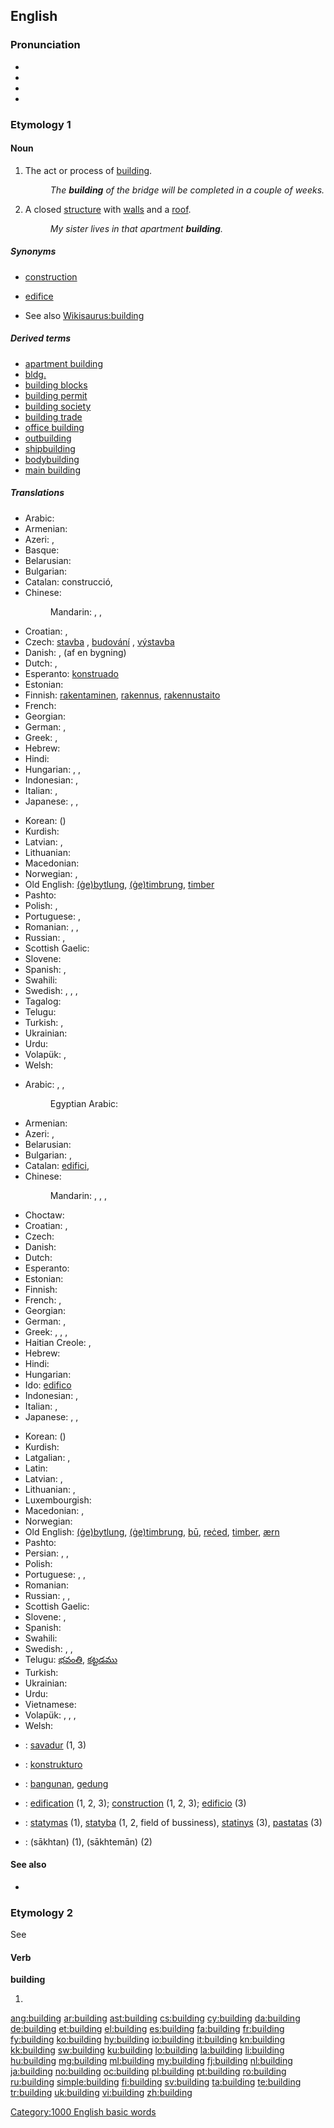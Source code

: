 ==English==

===Pronunciation===
* {{audio|en-us-building.ogg|Audio (US)}}
* {{audio|En-uk-building.ogg|Audio (UK)}}
* {{rhymes|ɪldɪŋ}}
* {{hyphenation|build|ing}}

===Etymology 1===
{{etyl|enm}}

====Noun====
{{en-noun}}

# {{uncountable}} The act or process of [[build]]ing.
#: ''The '''building''' of the bridge will be completed in a couple of weeks.''
# A closed [[structure]] with [[wall]]s and a [[roof]].
#: ''My sister lives in that apartment '''building'''.''

=====Synonyms=====
* {{sense|act or process of building}} [[construction]]
* {{sense|closed structure with walls and a roof}} [[edifice]]
* See also [[Wikisaurus:building]]

=====Derived terms=====
* [[apartment building]]
* [[bldg.]]
* [[building blocks]]
* [[building permit]]
* [[building society]]
* [[building trade]]
* [[office building]]
* [[outbuilding]]
* [[shipbuilding]]
* [[bodybuilding]]
* [[main building]]

=====Translations=====
{{trans-top|act or process of building}}
* Arabic: {{t|ar|بناء|f|tr=bināʾ|sc=Arab}}
* Armenian: {{t|hy|շինարարություն|tr=šinararut'yun|sc=Armn}}
* Azeri: {{t|az|inşaat}}, {{t|az|tikmə}}
* Basque: {{t|eu|eraikina}}
* Belarusian: {{t|be|будаўніцтва|n|tr=budaŭníctva|sc=Cyrl}}
* Bulgarian: {{t|bg|строителство|n|tr=stroítelstvo}}
* Catalan: construcció, {{f}}
* Chinese:
*: Mandarin: {{zh-tsp|建設|建设|[[jiàn]][[shè]]}}, {{t|zh|建設|sc=Hani}}, {{t|zh|建设|tr=jiànshè|sc=Hani}}
* Croatian: {{t-|hr|gradnja|f|alt=grádnja}}, {{t-|hr|izgradnja|f|alt=izgrádnja}}
* Czech: [[stavba]] {{f}}, [[budování]] {{n}}, [[výstavba]] {{f}}
* Danish: {{t|da|byggeri}}, {{t|da|opførelse}} (af en bygning)
* Dutch: {{t+|nl|bouwen|n}}, {{t+|nl|bouw|m}}
* Esperanto: [[konstruado]]
* Estonian: {{t|et|ehitama}}
* Finnish: [[rakentaminen]], [[rakennus]], [[rakennustaito]]
* French: {{t+|fr|construction|f}}
* Georgian: {{t|ka|შენება|tr=s'eneba|sc=Geor}}
* German: {{t+|de|Bau|m}}, {{t|de|Bauen|n}}
* Greek: {{t+|el|δόμηση|f}}, {{t+|el|οικοδόμηση|f}}
* Hebrew: {{t|he|בנייה|f|tr=bni'a}}
* Hindi: {{t|hi|निर्माण|tr=nirmāṇ|sc=Deva}}
* Hungarian: {{t|hu|építés}}, {{t|hu|építkezés}}, {{t|hu|felépítés}}
* Indonesian: {{t|id|pembangunan}}, {{t|id|konstruksi}}
* Italian: {{t+|it|costruzione|f}}, {{t-|it|edificazione|f}}
* Japanese: {{t|ja|建築|tr=けんちく, kenchiku|sc=Jpan}}, {{t|ja|建造|tr=けんぞう, kenzō|sc=Jpan}}, {{t|ja|建設|tr=けんせつ, kensetsu|sc=Jpan}}
{{trans-mid}}
* Korean: {{t+|ko|건설|tr=geonseol|sc=Kore}} ({{t|ko|建設|sc=Kore}})
* Kurdish: {{ku-Arab|[[بیناکردن]]}}
* Latvian: {{t|lv|celšana|xs=Latvian}}, {{t|lv|būvēšana|xs=Latvian}}
* Lithuanian: {{t|lt|statyba|f}}
* Macedonian: {{t|mk|изградба|f|tr=ízgradba}}
* Norwegian: {{t|no|bygge}}, {{t|no|konstruere}}
* Old English: [[bytlung|(ġe)bytlung]], [[timbrung|(ġe)timbrung]], [[timber]]
* Pashto: {{t-|ps|جوړول|tr=ǰorrawəl|sc=ps-Arab|xs=Pashto}} {{m|p}}
* Polish: {{t+|pl|budować|n|alt=budowanie}}, {{t+|pl|budowa|f}}
* Portuguese: {{t+|pt|construção|f}}, {{t+|pt|edificação|f}}
* Romanian: {{t-|ro|clădire|f}}, {{t|ro|construire|f}}, {{t|ro|edificare|f}}
* Russian: {{t+|ru|строительство|n|tr=stroítel’stvo}}, {{t|ru|стройка|f|tr=strójka|sc=Cyrl}}
* Scottish Gaelic: {{t-|gd|togail|f|xs=Scottish Gaelic}}
* Slovene: {{t-|sl|gradnja|f}}
* Spanish: {{t-|es|edificación|f}}, {{t+|es|construcción|f}}
* Swahili: {{t|sw|jenga|xs=Swahili}}
* Swedish: {{t|sv|byggande|n}}, {{t|sv|bygge|n}}, {{t|sv|byggnation|c}}, {{t|sv|byggnadsverksamhet|c}}
* Tagalog: {{tø|tl|gusali}}
* Telugu: {{t|te|కట్టుబడి}}
* Turkish: {{t|tr|inşa}}, {{t|tr|inşaat}}
* Ukrainian: {{t|uk|будівництво|n|tr=budivnýctvo|sc=Cyrl}}
* Urdu: {{t|ur|تعمیر|f|tr=ta'mīr|xs=Urdu}}
* Volapük: {{t|vo|bum}}, {{t|vo|bumam}}
* Welsh: {{t+|cy|adeiladu|xs=Welsh}}
{{trans-bottom}}

{{trans-top|closed structure with walls and a roof}}
* Arabic: {{t-|ar|مبنى|m|alt=مَبنى|tr=mabnā}}, {{t|ar|بناء|f|tr=bināʾ|sc=Arab}}, {{t+|ar|دار|f|tr=dār}}
*: Egyptian Arabic: {{tø|arz|عمارة|f|tr=ʿimāra|sc=Arab}}
* Armenian: {{t|hy|շենք|tr=šenk'|sc=Armn}}
* Azeri: {{t|az|bina}}, {{t|az|tikinti}}
* Belarusian: {{t|be|будынак|m|tr=budýnak|sc=Cyrl}}
* Bulgarian: {{t+|bg|здание|n|tr=zdánie}}, {{t|bg|постройка|f|tr=postrójka}}
* Catalan: [[edifici]], {{m}}
* Chinese:
*: Mandarin: {{t|zh|建築|sc=Hani}}, {{t|zh|建筑|tr=jiànzhù|sc=Hani}}, {{t|zh|建築物|sc=Hani}}, {{t|zh|建筑物|tr=jiànzhùwù|sc=Hani}}
* Choctaw: {{tø|cho|chuka}}
* Croatian: {{t+|hr|zgrada|f|alt=zgrȁda}}, {{t|hr|zdanje|n|alt=zdánje}}
* Czech: {{t+|cs|budova|f}}
* Danish: {{t|da|bygning}}
* Dutch: {{t+|nl|gebouw|n}}
* Esperanto: {{t-|eo|konstruaĵo|xs=Esperanto}}
* Estonian: {{t-|et|hoone}}
* Finnish: {{t+|fi|rakennus}}
* French: {{t+|fr|immeuble|m}}, {{t|fr|édifice|m}}
* Georgian: {{t|ka|შენობა|tr=senoba|sc=Geor}}
* German: {{t+|de|Gebäude|n}}, {{t+|de|Bau|m}}
* Greek: {{t+|el|κτίριο|n}}, {{t+|el|κτίσμα|n}}, {{t+|el|οικοδομή|f}}, {{t+|el|οικοδόμημα|n}}
* Haitian Creole: {{tø|ht|bilding}}, {{tø|ht|batiman}}
* Hebrew: {{t+|he|בניין|m|tr=binyan}}
* Hindi: {{t|hi|इमारत|f|tr=imārat|sc=Deva}}
* Hungarian: {{t|hu|épület}}
* Ido: [[edifico]]
* Indonesian: {{t|id|bangunan}}, {{t|id|gedung}}
* Italian: {{t+|it|edificio|m}}, {{t+|it|palazzo|m}}
* Japanese: {{t|ja|建物|tr=たてもの, tatémono|sc=Jpan}}, {{t|ja|ビル|tr=biru|sc=Jpan}}, {{t|ja|ビルディング|tr=birudingu|sc=Jpan}}
{{trans-mid}}
* Korean: {{t|ko|건물|tr=geonmul|sc=Kore}} ({{t|ko|建物|sc=Kore}})
* Kurdish: {{t+|ku|بینا|sc=ku-Arab}}
* Latgalian: {{tø|ltg|kuorms}}, {{tø|ltg|statne}}
* Latin: {{t+|la|aedificium|n}}
* Latvian: {{t|lv|celtne|xs=Latvian}}, {{t|lv|ēka|xs=Latvian}}
* Lithuanian: {{t|lt|pastatas|m}}, {{t|lt|statinys|m}}
* Luxembourgish: {{t|lb|Gebai|n}}
* Macedonian: {{t-|mk|зграда|f|tr=zgráda}}, {{t-|mk|здание|n|tr=zdánie}}
* Norwegian: {{t+|no|bygning}}
* Old English: [[bytlung|(ġe)bytlung]], [[timbrung|(ġe)timbrung]], [[bu|bū]], [[reced|reċed]], [[timber]], [[ærn]]
* Pashto: {{t+|ps|ماڼۍ|f|tr=mānnəi|sc=ps-Arab|xs=Pashto}}
* Persian: {{t+|fa|ساختمان|xs=Persian}}, {{t-|fa|بنا|xs=Persian}}, {{t+|fa|عمارت|xs=Persian}}
* Polish: {{t+|pl|budynek|m}}
* Portuguese: {{t+|pt|edifício|m}}, {{t|pt|prédio|m}}, {{t|pt|prédio|m}}
* Romanian: {{t-|ro|clădire|f}}
* Russian: {{t|ru|здание|n|tr=zdánije|sc=Cyrl}}, {{t|ru|строение|n|tr=strojénije|sc=Cyrl}}, {{t|ru|постройка|f|tr=postrójka|sc=Cyrl}}
* Scottish Gaelic: {{t-|gd|togalach|m|xs=Scottish Gaelic}}
* Slovene: {{t+|sl|zgradba|f}}, {{t+|sl|stavba|f}}
* Spanish: {{t+|es|edificio|m}}
* Swahili: {{t+|sw|jengo|xs=Swahili}}
* Swedish: {{t+|sv|bygge|n}}, {{t+|sv|byggnad|c}}, {{t+|sv|hus|n}}
* Telugu: [[భవంతి]], [[కట్టడము]]
* Turkish: {{t+|tr|bina}}
* Ukrainian: {{t|uk|будинок|m|tr=budýnok|sc=Cyrl}}
* Urdu: {{t-|ur|عمارت|f|tr='imārat|xs=Urdu}}
* Vietnamese: {{t+|vi|toà nhà|xs=Vietnamese}}
* Volapük: {{t|vo|bumot}}, {{qualifier|diminutive}} {{t|vo|bumotil}}, {{qualifier|collective}} {{t|vo|bumotem}}, {{qualifier|diminitive, collective}} {{t|vo|bumotilem}}
* Welsh: {{t+|cy|adeilad|f|xs=Welsh}}
{{trans-bottom}}

{{checktrans-top}}
* {{ttbc|br}}: [[savadur]] {{m}} (1, 3)
* {{ttbc|io}}: [[konstrukturo]]
* {{ttbc|id}}: [[bangun|bangunan]], [[gedung]]
* {{ttbc|ia}}: [[edification]] (1, 2, 3); [[construction]] (1, 2, 3); [[edificio]] (3)
* {{ttbc|lt}}: [[statymas]] {{m}} (1), [[statyba]] {{f}} (1, 2, field of bussiness), [[statinys]] {{m}} (3), [[pastatas]] {{m}} (3)
* {{ttbc|fa}}: {{fa-Arab|[[ساختن]]}} (sākhtan) (1), {{fa-Arab|[[ساختمان]]}} (sākhtemān) (2)
{{trans-bottom}}

====See also====
* {{pedia}}

===Etymology 2===
See {{term|build#Etymology|build}}

====Verb====
'''building'''

# {{present participle of|build}}

[[Category:1000 English basic words]]

[[ang:building]]
[[ar:building]]
[[ast:building]]
[[cs:building]]
[[cy:building]]
[[da:building]]
[[de:building]]
[[et:building]]
[[el:building]]
[[es:building]]
[[fa:building]]
[[fr:building]]
[[fy:building]]
[[ko:building]]
[[hy:building]]
[[io:building]]
[[it:building]]
[[kn:building]]
[[kk:building]]
[[sw:building]]
[[ku:building]]
[[lo:building]]
[[la:building]]
[[li:building]]
[[hu:building]]
[[mg:building]]
[[ml:building]]
[[my:building]]
[[fj:building]]
[[nl:building]]
[[ja:building]]
[[no:building]]
[[oc:building]]
[[pl:building]]
[[pt:building]]
[[ro:building]]
[[ru:building]]
[[simple:building]]
[[fi:building]]
[[sv:building]]
[[ta:building]]
[[te:building]]
[[tr:building]]
[[uk:building]]
[[vi:building]]
[[zh:building]]